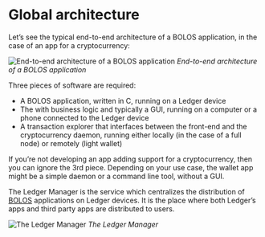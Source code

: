 # Global architecture

Let’s see the typical end-to-end architecture of a BOLOS application, in the case of an app for a cryptocurrency:

![End-to-end architecture of a BOLOS application](/app_architecture.png)
*End-to-end architecture of a BOLOS application*

Three pieces of software are required:
- A BOLOS application, written in C, running on a Ledger device
- The with business logic and typically a GUI, running on a computer or a phone connected to the Ledger device
- A transaction explorer that interfaces between the front-end and the cryptocurrency daemon, running either locally (in the case of a full node) or remotely (light wallet)

If you’re not developing an app adding support for a cryptocurrency, then you can ignore the 3rd piece. Depending on your use case, the wallet app might be a simple daemon or a command line tool, without a GUI.

The Ledger Manager is the service which centralizes the distribution of [BOLOS](../bolos) applications on Ledger devices. It is the place where both Ledger’s apps and third party apps are distributed to users.

![The Ledger Manager](/manager.png)
*The Ledger Manager*

